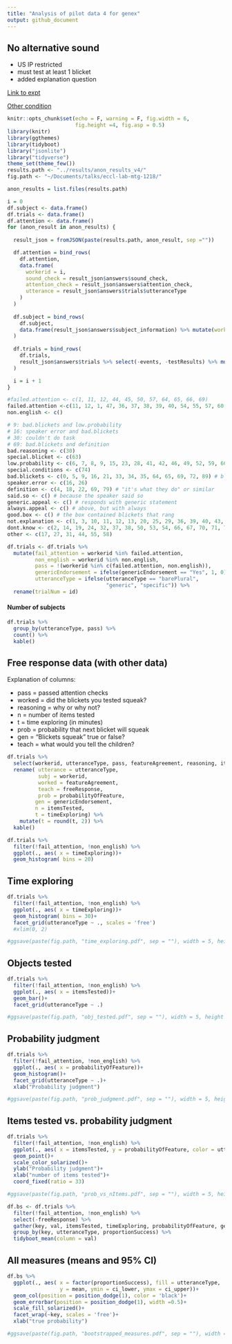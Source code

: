 ```yaml
---
title: "Analysis of pilot data 4 for genex"
output: github_document
---
```


## No alternative sound

- US IP restricted
- must test at least 1 blicket
- added explanation question


[Link to expt](https://www.mit.edu/~karengu/category-experiment2/category-experiment/template/template.html)

[Other condition](https://www.mit.edu/~karengu/category-experiment/template/template.html)



```r
knitr::opts_chunk$set(echo = F, warning = F, fig.width = 6,
                      fig.height =4, fig.asp = 0.5)
library(knitr)
library(ggthemes)
library(tidyboot)
library("jsonlite")
library("tidyverse")
theme_set(theme_few())
results.path <- "../results/anon_results_v4/"
fig.path <- "~/Documents/talks/eccl-lab-mtg-1218/"
```

```r

anon_results = list.files(results.path)

i = 0
df.subject <- data.frame()
df.trials <- data.frame()
df.attention <- data.frame()
for (anon_result in anon_results) {
  
  result_json = fromJSON(paste(results.path, anon_result, sep =""))

  df.attention = bind_rows(
    df.attention, 
    data.frame(
      workerid = i,
      sound_check = result_json$answers$sound_check,
      attention_check = result_json$answers$attention_check,
      utterance = result_json$answers$trials$utteranceType
    )
  )
  
  df.subject = bind_rows(
    df.subject, 
    data.frame(result_json$answers$subject_information) %>% mutate(workerid = i)
  )
  
  df.trials = bind_rows(
    df.trials, 
    result_json$answers$trials %>% select(-events, -testResults) %>% mutate(workerid = i)
  )

  i = i + 1
}
```


```r
#failed.attention <- c(1, 11, 12, 44, 45, 50, 57, 64, 65, 66, 69)
failed.attention <-c(11, 12, 1, 47, 36, 37, 38, 39, 40, 54, 55, 57, 60, 77, 84, 85, 86, 89)
non.english <- c()

# 9: bad.blickets and low.probability
# 16: speaker error and bad.blickets
# 30: couldn't do task
# 69: bad.blickets and definition
bad.reasoning <- c(30)
special.blicket <- c(63)
low.probability <- c(6, 7, 8, 9, 15, 23, 28, 41, 42, 46, 49, 52, 59, 60, 61, 73, 75, 81, 82, 85, 88)
special.conditions <- c(74)
bad.blickets <- c(0, 5, 9, 16, 21, 33, 34, 35, 64, 65, 69, 72, 89) # blickets in box defective or not really blickets or of a different type
speaker.error <- c(16, 26)
definition <- c(4, 18, 22, 69, 79) # "it's what they do" or similar
said.so <- c() # because the speaker said so
generic.appeal <- c() # responds with generic statement
always.appeal <- c() # above, but with always
good.box <- c() # the box contained blickets that rang
not.explanation <- c(1, 3, 10, 11, 12, 13, 20, 25, 29, 36, 39, 40, 43, 45, 47, 48, 51, 56, 57, 62, 68, 77, 78, 80, 83, 87) # restated answer to above or didn't answer question or similar
dont.know <- c(2, 14, 19, 24, 32, 37, 38, 50, 53, 54, 66, 67, 70, 71, 76, 84, 86)
other <- c(17, 27, 31, 44, 55, 58)
```



```r
df.trials <- df.trials %>%
  mutate(fail_attention = workerid %in% failed.attention,
         non_english = workerid %in% non.english,
         pass = !(workerid %in% c(failed.attention, non.english)),
         genericEndorsement = ifelse(genericEndorsement == "Yes", 1, 0),
         utteranceType = ifelse(utteranceType == "barePlural", 
                                "generic", "specific")) %>%
  rename(trialNum = id)
```


#### Number of subjects

```r
df.trials %>%
  group_by(utteranceType, pass) %>%
  count() %>%
  kable()
```




## Free response data (with other data)

Explanation of columns:

- pass = passed attention checks
- worked = did the blickets you tested squeak?
- reasoning = why or why not?
- n = number of items tested
- t = time exploring (in minutes)
- prob = probability that next blicket will squeak
- gen = "Blickets squeak" true or false?
- teach = what would you tell the children?

```r
df.trials %>%
  select(workerid, utteranceType, pass, featureAgreement, reasoning, itemsTested, timeExploring,  probabilityOfFeature, genericEndorsement, freeResponse) %>%
  rename( utterance = utteranceType,
          subj = workerid,
          worked = featureAgreement,
          teach = freeResponse,
          prob = probabilityOfFeature,
         gen = genericEndorsement,
         n = itemsTested, 
         t = timeExploring) %>%
    mutate(t = round(t, 2)) %>%
  kable()
```


```r
df.trials %>%
  filter(!fail_attention, !non_english) %>%
  ggplot(., aes( x = timeExploring))+
  geom_histogram( bins = 20)
```

## Time exploring

```r
df.trials %>%
  filter(!fail_attention, !non_english) %>%
  ggplot(., aes( x = timeExploring))+
  geom_histogram( bins = 30)+
  facet_grid(utteranceType ~ ., scales = 'free')
  #xlim(0, 2)

#ggsave(paste(fig.path, "time_exploring.pdf", sep = ""), width = 5, height = 3.5)

```

## Objects tested

```r
df.trials %>%
  filter(!fail_attention, !non_english) %>%
  ggplot(., aes( x = itemsTested))+
  geom_bar()+
  facet_grid(utteranceType ~ .)

#ggsave(paste(fig.path, "obj_tested.pdf", sep = ""), width = 5, height = 3.5)
```

## Probability judgment

```r
df.trials %>%
  filter(!fail_attention, !non_english) %>%
  ggplot(., aes( x = probabilityOfFeature))+
  geom_histogram()+
  facet_grid(utteranceType ~ .)+
  xlab("Probability judgment")

#ggsave(paste(fig.path, "prob_judgment.pdf", sep = ""), width = 5, height = 3.5)
```

## Items tested vs. probability judgment

```r
df.trials %>%
  filter(!fail_attention, !non_english) %>%
  ggplot(., aes( x = itemsTested, y = probabilityOfFeature, color = utteranceType))+
  geom_point()+
  scale_color_solarized()+
  ylab("Probability judgment")+
  xlab("number of items tested")+
  coord_fixed(ratio = 33)

#ggsave(paste(fig.path, "prob_vs_nItems.pdf", sep = ""), width = 5, height = 4)
```

```r
df.bs <- df.trials %>%
  filter(!fail_attention, !non_english) %>%
  select(-freeResponse) %>%
  gather(key, val, itemsTested, timeExploring, probabilityOfFeature, genericEndorsement) %>%
  group_by(key, utteranceType, proportionSuccess) %>%
  tidyboot_mean(column = val)
```

## All measures (means and 95% CI)

```r
df.bs %>% 
  ggplot(., aes( x = factor(proportionSuccess), fill = utteranceType,
                 y = mean, ymin = ci_lower, ymax = ci_upper))+
  geom_col(position = position_dodge(1), color = 'black')+
  geom_errorbar(position = position_dodge(1), width =0.5)+
  scale_fill_solarized()+
  facet_wrap(~key, scales = 'free')+
  xlab("true probability")

#ggsave(paste(fig.path, "bootstrapped_measures.pdf", sep = ""), width = 6, height = 4)
```
